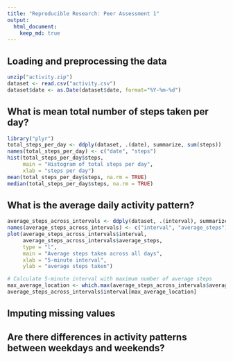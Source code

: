 ```yaml
---
title: "Reproducible Research: Peer Assessment 1"
output: 
  html_document:
    keep_md: true
---
```



## Loading and preprocessing the data
```r
unzip("activity.zip")
dataset <- read.csv("activity.csv")
dataset$date <- as.Date(dataset$date, format="%Y-%m-%d")
```



## What is mean total number of steps taken per day?
```r
library("plyr")
total_steps_per_day <- ddply(dataset, .(date), summarize, sum(steps))
names(total_steps_per_day) <- c("date", "steps")
hist(total_steps_per_day$steps,
     main = "Histogram of total steps per day",
     xlab = "steps per day")
mean(total_steps_per_day$steps, na.rm = TRUE)
median(total_steps_per_day$steps, na.rm = TRUE)
```


## What is the average daily activity pattern?
```r
average_steps_across_intervals <- ddply(dataset, .(interval), summarize, mean(steps, na.rm = TRUE))
names(average_steps_across_intervals) <- c("interval", "average_steps")
plot(average_steps_across_intervals$interval,
     average_steps_across_intervals$average_steps,
     type = "l",
     main = "Average steps taken across all days",
     xlab = "5-minute interval",
     ylab = "average steps taken")

# Calculate 5-minute interval with maximum number of average steps
max_average_location <- which.max(average_steps_across_intervals$average_steps)
average_steps_across_intervals$interval[max_average_location]
```



## Imputing missing values



## Are there differences in activity patterns between weekdays and weekends?
